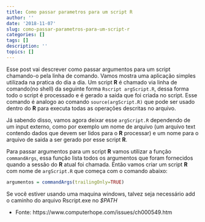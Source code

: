 ```yaml
---
title: Como passar parametros para um script R
author: ''
date: '2018-11-07'
slug: como-passar-parametros-para-um-script-r
categories: []
tags: []
description: ''
topics: []
---
```


Esse post vai descrever como passar argumentos para um script chamando-o pela linha de comando.
Vamos mostra uma aplicação simples utilizada na pratica do dia a dia.
Um script **R** é chamado via linha de comando(no shell) da seguinte forma `Rscript argScript.R`, dessa forma todo o script é processado e é gerado a saida que foi criada no script. Esse comando é analogo ao comando `source(argScript.R)` que pode ser usado dentro do **R** para executa todas as operações descritas no arquivo. 

Já sabendo disso, vamos agora deixar esse `argScript.R` dependendo de um input externo, como por exemplo um nome de arquivo (um arquivo text contendo dados que devem ser lidos para o **R** processar) e um nome para o arquivo de saida a ser gerado por esse script **R**. 

Para passar argumentos para um script **R** vamos utilizar a função `commandArgs`, essa função lista todos os argumentos que foram fornecidos quando a sessão do **R** atual foi chamada. Então vamos criar um script **R**  com nome de `argScript.R` que começa com o comando abaixo:

```r
argumentos = commandArgs(trailingOnly=TRUE)
```





Se você estiver usando uma maquina windows, talvez seja necessário add o caminho do arquivo Rscript.exe no _$PATH_

- Fonte: https://www.computerhope.com/issues/ch000549.htm

